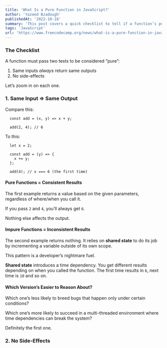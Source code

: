 ```yaml
---
title: 'What Is a Pure Function in JavaScript?'
author: 'Yazeed Bzadough'
publishedAt: '2022-10-18'
summary: 'This post covers a quick checklist to tell if a function’s pure or not.'
tags: 'JavaScript'
url: 'https://www.freecodecamp.org/news/what-is-a-pure-function-in-javascript-acb887375dfe/'
---
```


### The Checklist

A function must pass two tests to be considered “pure”:

1.  Same inputs _always_ return same outputs
2.  No side-effects

Let’s zoom in on each one.

### 1\. Same Input => Same Output

Compare this:

```
  const add = (x, y) => x + y;

  add(2, 4); // 6
```

To this:

```
  let x = 2;

  const add = (y) => {
    x += y;
  };

  add(4); // x === 6 (the first time)
```

#### Pure Functions = Consistent Results

The first example returns a value based on the given parameters, regardless of where/when you call it.

If you pass `2` and `4`, you’ll always get `6`.

Nothing else affects the output.

#### Impure Functions = Inconsistent Results

The second example returns nothing. It relies on **shared state** to do its job by incrementing a variable outside of its own scope.

This pattern is a developer’s nightmare fuel.

**Shared state** introduces a time dependency. You get different results depending on when you called the function. The first time results in `6`, next time is `10` and so on.

#### Which Version’s Easier to Reason About?

Which one’s less likely to breed bugs that happen only under certain conditions?

Which one’s more likely to succeed in a multi-threaded environment where time dependencies can break the system?

Definitely the first one.

### 2\. No Side-Effects
